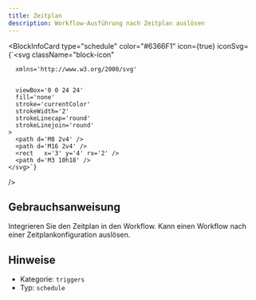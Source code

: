 ```yaml
---
title: Zeitplan
description: Workflow-Ausführung nach Zeitplan auslösen
---
```



<BlockInfoCard 
  type="schedule"
  color="#6366F1"
  icon={true}
  iconSvg={`<svg className="block-icon"
      
      xmlns='http://www.w3.org/2000/svg'
      
      
      viewBox='0 0 24 24'
      fill='none'
      stroke='currentColor'
      strokeWidth='2'
      strokeLinecap='round'
      strokeLinejoin='round'
    >
      <path d='M8 2v4' />
      <path d='M16 2v4' />
      <rect   x='3' y='4' rx='2' />
      <path d='M3 10h18' />
    </svg>`}
/>

## Gebrauchsanweisung

Integrieren Sie den Zeitplan in den Workflow. Kann einen Workflow nach einer Zeitplankonfiguration auslösen.

## Hinweise

- Kategorie: `triggers`
- Typ: `schedule`
